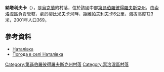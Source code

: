 {{coord|48|5|54|N|34|27|20|E|scale:30000_region:UA|display=title}}

'''納塔利夫卡'''（{{lang-uk|Наталівка}}），是[[烏克蘭|烏克蘭]]的村落，位於該國中部[[第聶伯羅彼得羅夫斯克州|第聶伯羅彼得羅夫斯克州]]，由[[索洛涅區|索洛涅區]]負責管轄，處於[[柳比米夫卡河|柳比米夫卡河]]畔，距離[[帕夫利夫卡_(索洛涅區)|帕夫利夫卡]]6公里，海拔高度123米，2001年人口369。

==參考資料==
* [http://gska2.rada.gov.ua/pls/z7502/A005?rdat1=06.12.2007&rf7571=6453 Наталівка]{{dead link|date=2018年4月 |bot=InternetArchiveBot |fix-attempted=yes }}
* [http://weather.in.ua/ua/dnepropetrovskaja/16651 Погода в селі Наталівка] {{Wayback|url=http://weather.in.ua/ua/dnepropetrovskaja/16651 |date=20160607114402 }}

{{DEFAULTSORT:Наталівка}}
[[Category:第聶伯羅彼得羅夫斯克州村落|Category:第聶伯羅彼得羅夫斯克州村落]]
[[Category:索洛涅區村落|Category:索洛涅區村落]]


{{Dnipropetrovsk-geo-stub}}